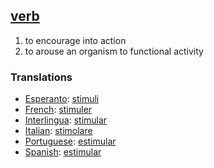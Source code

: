 == [[verb]] == 
# to encourage into action
# to arouse an organism to functional activity

=== Translations === 
*[[Esperanto]]: [[stimuli]]
*[[French]]: [[stimuler]] 
*[[Interlingua]]: [[stimular]] 
*[[Italian]]: [[stimolare]] 
*[[Portuguese]]: [[estimular]] 
*[[Spanish]]: [[estimular]]